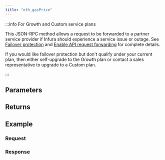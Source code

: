 ```yaml
---
title: "eth_gasPrice"
---
```




<Description />

:::info For Growth and Custom service plans

This JSON-RPC method allows a request to be forwarded to a partner service provider if Infura should
experience a service issue or outage. See [Failover protection](../concepts/failover-protection.md)
and [Enable API request forwarding](../how-to/failover-protection-imp-polygon.md)
for complete details.

If you would like failover protection but don't qualify under your current plan, then either
self-upgrade to the Growth plan or contact a sales representative to upgrade to a Custom plan.

:::

## Parameters


<Params />

## Returns


<Returns />

## Example


<Example />

### Request


<Request />

### Response


<Response />
